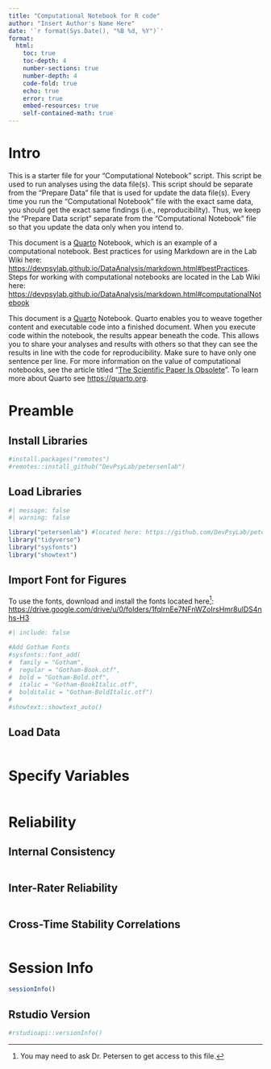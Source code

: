 ```yaml
---
title: "Computational Notebook for R code"
author: "Insert Author's Name Here"
date: '`r format(Sys.Date(), "%B %d, %Y")`'
format:
  html:
    toc: true
    toc-depth: 4
    number-sections: true
    number-depth: 4
    code-fold: true
    echo: true
    error: true
    embed-resources: true
    self-contained-math: true
---
```


# Intro

This is a starter file for your "Computational Notebook" script.
This script be used to run analyses using the data file(s).
This script should be separate from the "Prepare Data" file that is used for update the data file(s).
Every time you run the "Computational Notebook" file with the exact same data, you should get the exact same findings (i.e., reproducibility).
Thus, we keep the "Prepare Data script" separate from the "Computational Notebook" file so that you update the data only when you intend to.

This document is a [Quarto](https://quarto.org) Notebook, which is an example of a computational notebook.
Best practices for using Markdown are in the Lab Wiki here: <https://devpsylab.github.io/DataAnalysis/markdown.html#bestPractices>.
Steps for working with computational notebooks are located in the Lab Wiki here: <https://devpsylab.github.io/DataAnalysis/markdown.html#computationalNotebook>

This document is a [Quarto](https://quarto.org) Notebook.
Quarto enables you to weave together content and executable code into a finished document.
When you execute code within the notebook, the results appear beneath the code. 
This allows you to share your analyses and results with others so that they can see the results in line with the code for reproducibility.
Make sure to have only one sentence per line.
For more information on the value of computational notebooks, see the article titled "[The Scientific Paper Is Obsolete](https://www.theatlantic.com/science/archive/2018/04/the-scientific-paper-is-obsolete/556676/)".
To learn more about Quarto see <https://quarto.org>.

# Preamble

## Install Libraries

```r
#install.packages("remotes")
#remotes::install_github("DevPsyLab/petersenlab")
```

## Load Libraries

```r
#| message: false
#| warning: false

library("petersenlab") #located here: https://github.com/DevPsyLab/petersenlab
library("tidyverse")
library("sysfonts")
library("showtext")
```

## Import Font for Figures

To use the fonts, download and install the fonts located here[^1]: <https://drive.google.com/drive/u/0/folders/1fqlrnEe7NFnWZoIrsHmr8ulDS4nhs-H3>

[^1]: You may need to ask Dr. Petersen to get access to this file.

```r
#| include: false

#Add Gotham Fonts
#sysfonts::font_add(
#  family = "Gotham",
#  regular = "Gotham-Book.otf",
#  bold = "Gotham-Bold.otf",
#  italic = "Gotham-BookItalic.otf",
#  bolditalic = "Gotham-BoldItalic.otf")
#
#showtext::showtext_auto()
```

## Load Data

```r

```

# Specify Variables

```r

```

# Reliability

## Internal Consistency

```r

```

## Inter-Rater Reliability

```r

```

## Cross-Time Stability Correlations

```r

```

# Session Info

```r
sessionInfo()
```

## Rstudio Version

```r
#rstudioapi::versionInfo()
```
